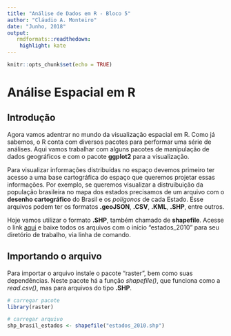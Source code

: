 ```yaml
---
title: "Análise de Dados em R - Bloco 5"
author: "Cláudio A. Monteiro"
date: "Junho, 2018"
output:
   rmdformats::readthedown:
    highlight: kate
---
```


```r
knitr::opts_chunk$set(echo = TRUE)
```

# Análise Espacial em R

## Introdução

Agora vamos adentrar no mundo da visualização espacial em R. Como já sabemos, o R conta com diversos pacotes para performar uma série de análises. Aqui vamos trabalhar com alguns pacotes de manipulação de dados geográficos e com o pacote **ggplot2** para a visualização.

Para visualizar informações distribuídas no espaço devemos primeiro ter acesso a uma base cartográfica do espaço que queremos projetar essas informações. Por exemplo, se queremos visualizar a distruibuição da população brasileira no mapa dos estados precisamos de um arquivo com o **desenho cartográfico** do Brasil e os *polígonos* de cada Estado. Esse arquivos podem ter os formatos **.geoJSON**, **.CSV**, **.KML**, **.SHP**, entre outros.

Hoje vamos utilizar o formato **.SHP**, também chamado de **shapefile**. Acesse o link [aqui](https://github.com/claudioalvesmonteiro/municipality-inovation/tree/master/Original%20Data/Geodata) e baixe todos os arquivos com o início "estados_2010" para seu diretório de trabalho, via linha de comando.

## Importando o arquivo

Para importar o arquivo instale o pacote "raster", bem como suas dependências. Neste pacote há a função *shapefile()*, que funciona como a *read.csv()*, mas para arquivos do tipo **.SHP**.

```r
# carregar pacote
library(raster)

# carregar arquivo
shp_brasil_estados <- shapefile("estados_2010.shp")
```
